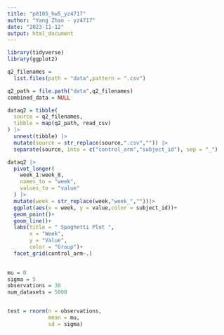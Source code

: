 ```yaml
---
title: "p8105_hw5_yz4717"
author: "Yang Zhao - yz4717"
date: "2023-11-12"
output: html_document
---
```


```r
library(tidyverse)
library(ggplot2)
```


```r

q2_filenames = 
  list.files(path = "data",pattern = ".csv")

q2_path = file.path("data",q2_filenames)
combined_data = NULL

dataq2 = tibble(
  source = q2_filenames,
  tibble = map(q2_path, read_csv)
) |> 
  unnest(tibble) |> 
  mutate(source = str_replace(source,".csv","")) |> 
  separate(source, into = c("control_arm","subject_id"), sep = "_")

```

```r
dataq2 |> 
  pivot_longer(
    week_1:week_8,
    names_to = "week",
    values_to = "value"
  ) |> 
  mutate(week = str_replace(week,"week_",""))|> 
  ggplot(aes(x = week, y = value,color = subject_id))+
  geom_point()+
  geom_line()+
  labs(title = " Spaghetti Plot ",
       x = "Week",
       y = "Value",
       color = "Group")+
  facet_grid(control_arm~.)
  
```

```r
mu = 0
sigma = 5
observations = 30
num_datasets = 5000


test = rnorm(n = observations,
             mean = mu,
             sd = sigma)

```

